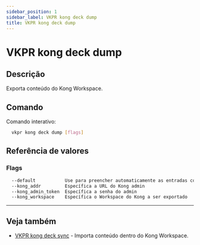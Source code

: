 ```yaml
---
sidebar_position: 1
sidebar_label: VKPR kong deck dump
title: VKPR kong deck dump
---
```


# VKPR kong deck dump

## Descrição

Exporta conteúdo do Kong Workspace.

## Comando

Comando interativo:

```bash
  vkpr kong deck dump [flags]
```

## Referência de valores

### Flags

```sh
  --default           Use para preencher automaticamente as entradas com valores padrões
  --kong_addr         Específica a URL do Kong admin
  --kong_admin_token  Específica a senha do admin
  --kong_workspace    Específica o Workspace do Kong a ser exportado
```

---

## Veja também

- [VKPR kong deck sync](/docs/commands/kong/deck/sync) - Importa conteúdo dentro do Kong Workspace.
